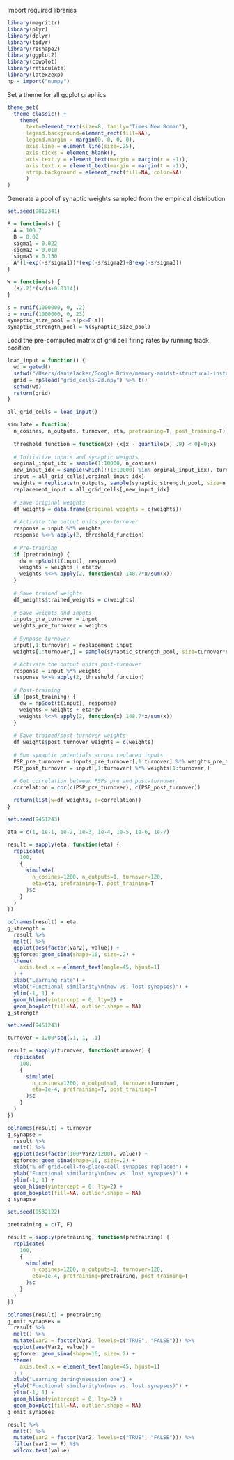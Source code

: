 Import required libraries

```r
library(magrittr)
library(plyr)
library(dplyr)
library(tidyr)
library(reshape2)
library(ggplot2)
library(cowplot)
library(reticulate)
library(latex2exp)
np = import("numpy")
```

Set a theme for all ggplot graphics

```r
theme_set(
  theme_classic() +
    theme(
      text=element_text(size=8, family="Times New Roman"),
      legend.background=element_rect(fill=NA),
      legend.margin = margin(0, 0, 0, 0),
      axis.line = element_line(size=.25),
      axis.ticks = element_blank(),
      axis.text.y = element_text(margin = margin(r = -1)),
      axis.text.x = element_text(margin = margin(t = -1)),
      strip.background = element_rect(fill=NA, color=NA)
      )
)
```

Generate a pool of synaptic weights sampled from the empirical distribution

```r
set.seed(9812341)

P = function(s) {
  A = 100.7
  B = 0.02
  sigma1 = 0.022
  sigma2 = 0.018
  sigma3 = 0.150
  A*(1-exp(-s/sigma1))*(exp(-s/sigma2)+B*exp(-s/sigma3))
}

W = function(s) {
  (s/.2)*(s/(s+0.0314))
}

s = runif(1000000, 0, .2)
p = runif(1000000, 0, 23)
synaptic_size_pool = s[p<=P(s)]
synaptic_strength_pool = W(synaptic_size_pool)
```

Load the pre-computed matrix of grid cell firing rates by running track position

```r
load_input = function() {
  wd = getwd()
  setwd("/Users/danielacker/Google Drive/memory-amidst-structural-instability/Figures/grid_cells/grid_cells-2d.npy")
  grid = np$load("grid_cells-2d.npy") %>% t()
  setwd(wd)
  return(grid)
}

all_grid_cells = load_input()
```

```r
simulate = function(
  n_cosines, n_outputs, turnover, eta, pretraining=T, post_training=T) {
  
  threshold_function = function(x) {x[x - quantile(x, .9) < 0]=0;x}
  
  # Initialize inputs and synaptic weights
  orginal_input_idx = sample(1:10000, n_cosines)
  new_input_idx = sample(which(!(1:10000) %in% orginal_input_idx), turnover)
  input = all_grid_cells[,orginal_input_idx]
  weights = replicate(n_outputs, sample(synaptic_strength_pool, size=n_cosines, replace=T))
  replacement_input = all_grid_cells[,new_input_idx]
  
  # save original weights
  df_weights = data.frame(original_weights = c(weights))
  
  # Activate the output units pre-turnover
  response = input %*% weights
  response %<>% apply(2, threshold_function)
  
  # Pre-training
  if (pretraining) {
    dw = np$dot(t(input), response)
    weights = weights + eta*dw
    weights %<>% apply(2, function(x) 148.7*x/sum(x))
  }
  
  # Save trained weights
  df_weights$trained_weights = c(weights)
  
  # Save weights and inputs
  inputs_pre_turnover = input
  weights_pre_turnover = weights
  
  # Synpase turnover
  input[,1:turnover] = replacement_input
  weights[1:turnover,] = sample(synaptic_strength_pool, size=turnover*n_outputs, replace=T)

  # Activate the output units post-turnover
  response = input %*% weights
  response %<>% apply(2, threshold_function)
  
  # Post-training
  if (post_training) {
    dw = np$dot(t(input), response)
    weights = weights + eta*dw
    weights %<>% apply(2, function(x) 148.7*x/sum(x))
  }
  
  # Save trained/post-turnover weights
  df_weights$post_turnover_weights = c(weights)
  
  # Sum synaptic potentials across replaced inputs
  PSP_pre_turnover = inputs_pre_turnover[,1:turnover] %*% weights_pre_turnover[1:turnover,]
  PSP_post_turnover = input[,1:turnover] %*% weights[1:turnover,]
  
  # Get correlation between PSPs pre and post-turnover
  correlation = cor(c(PSP_pre_turnover), c(PSP_post_turnover))

  return(list(w=df_weights, c=correlation))
}
```

```r
set.seed(9451243)

eta = c(1, 1e-1, 1e-2, 1e-3, 1e-4, 1e-5, 1e-6, 1e-7)

result = sapply(eta, function(eta) {
  replicate(
    100, 
    {
      simulate(
        n_cosines=1200, n_outputs=1, turnover=120, 
        eta=eta, pretraining=T, post_training=T
      )$c
    }
  )
})

colnames(result) = eta
g_strength =
  result %>%
  melt() %>%
  ggplot(aes(factor(Var2), value)) +
  ggforce::geom_sina(shape=16, size=.2) +
  theme(
    axis.text.x = element_text(angle=45, hjust=1)
  ) +
  xlab("Learning rate") +
  ylab("Functional similarity\n(new vs. lost synapses)") +
  ylim(-1, 1) +
  geom_hline(yintercept = 0, lty=2) +
  geom_boxplot(fill=NA, outlier.shape = NA)
g_strength
```

```r
set.seed(9451243)

turnover = 1200*seq(.1, 1, .1)

result = sapply(turnover, function(turnover) {
  replicate(
    100, 
    {
      simulate(
        n_cosines=1200, n_outputs=1, turnover=turnover, 
        eta=1e-4, pretraining=T, post_training=T
      )$c
    }
  )
})

colnames(result) = turnover
g_synapse =
  result %>%
  melt() %>%
  ggplot(aes(factor(100*Var2/1200), value)) +
  ggforce::geom_sina(shape=16, size=.2) +
  xlab("% of grid-cell-to-place-cell synapses replaced") +
  ylab("Functional similarity\n(new vs. lost synapses)") +
  ylim(-1, 1) +
  geom_hline(yintercept = 0, lty=2) +
  geom_boxplot(fill=NA, outlier.shape = NA)
g_synapse
```

```r
set.seed(9532122)

pretraining = c(T, F)

result = sapply(pretraining, function(pretraining) {
  replicate(
    100, 
    {
      simulate(
        n_cosines=1200, n_outputs=1, turnover=120, 
        eta=1e-4, pretraining=pretraining, post_training=T
      )$c
    }
  )
})

colnames(result) = pretraining
g_omit_synapses =
  result %>%
  melt() %>%
  mutate(Var2 = factor(Var2, levels=c("TRUE", "FALSE"))) %>%
  ggplot(aes(Var2, value)) +
  ggforce::geom_sina(shape=16, size=.2) +
  theme(
    axis.text.x = element_text(angle=45, hjust=1)
  ) +
  xlab("Learning during\nsession one") +
  ylab("Functional similarity\n(new vs. lost synapses)") +
  ylim(-1, 1) +
  geom_hline(yintercept = 0, lty=2) +
  geom_boxplot(fill=NA, outlier.shape = NA)
g_omit_synapses
```

```r
result %>%
  melt() %>%
  mutate(Var2 = factor(Var2, levels=c("TRUE", "FALSE"))) %>%
  filter(Var2 == F) %$%
  wilcox.test(value)
```


